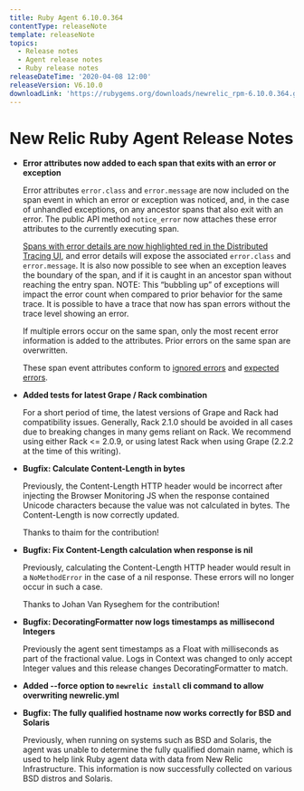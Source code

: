 ```yaml
---
title: Ruby Agent 6.10.0.364
contentType: releaseNote
template: releaseNote
topics:
  - Release notes
  - Agent release notes
  - Ruby release notes
releaseDateTime: '2020-04-08 12:00'
releaseVersion: V6.10.0
downloadLink: 'https://rubygems.org/downloads/newrelic_rpm-6.10.0.364.gem'
---
```


# New Relic Ruby Agent Release Notes

* **Error attributes now added to each span that exits with an error or exception**

  Error attributes `error.class` and `error.message` are now included on the span event in which an error or exception was noticed, and, in the case of unhandled exceptions, on any ancestor spans that also exit with an error. The public API method `notice_error` now attaches these error attributes to the currently executing span.

  [Spans with error details are now highlighted red in the Distributed Tracing UI](https://docs.newrelic.com/docs/apm/distributed-tracing/ui-data/understand-use-distributed-tracing-data#rules-limits), and error details will expose the associated `error.class` and `error.message`. It is also now possible to see when an exception leaves the boundary of the span, and if it is caught in an ancestor span without reaching the entry span. NOTE: This “bubbling up” of exceptions will impact the error count when compared to prior behavior for the same trace. It is possible to have a trace that now has span errors without the trace level showing an error.

  If multiple errors occur on the same span, only the most recent error information is added to the attributes. Prior errors on the same span are overwritten.

  These span event attributes conform to [ignored errors](https://docs.newrelic.com/docs/agents/manage-apm-agents/agent-data/manage-errors-apm-collect-ignore-or-mark-expected#ignore) and [expected errors](https://docs.newrelic.com/docs/agents/manage-apm-agents/agent-data/manage-errors-apm-collect-ignore-or-mark-expected#expected).
* **Added tests for latest Grape / Rack combination**

  For a short period of time, the latest versions of Grape and Rack had compatibility issues. Generally, Rack 2.1.0 should be avoided in all cases due to breaking changes in many gems reliant on Rack. We recommend using either Rack &lt;= 2.0.9, or using latest Rack when using Grape (2.2.2 at the time of this writing).
* **Bugfix: Calculate Content-Length in bytes**

  Previously, the Content-Length HTTP header would be incorrect after injecting the Browser Monitoring JS when the response contained Unicode characters because the value was not calculated in bytes. The Content-Length is now correctly updated.

  Thanks to thaim for the contribution!
* **Bugfix: Fix Content-Length calculation when response is nil**

  Previously, calculating the Content-Length HTTP header would result in a `NoMethodError` in the case of a nil response. These errors will no longer occur in such a case.

  Thanks to Johan Van Ryseghem for the contribution!
* **Bugfix: DecoratingFormatter now logs timestamps as millisecond Integers**

  Previously the agent sent timestamps as a Float with milliseconds as part of the fractional value. Logs in Context was changed to only accept Integer values and this release changes DecoratingFormatter to match.
* **Added --force option to `newrelic install` cli command to allow overwriting newrelic.yml**
* **Bugfix: The fully qualified hostname now works correctly for BSD and Solaris**

  Previously, when running on systems such as BSD and Solaris, the agent was unable to determine the fully qualified domain name, which is used to help link Ruby agent data with data from New Relic Infrastructure. This information is now successfully collected on various BSD distros and Solaris.
